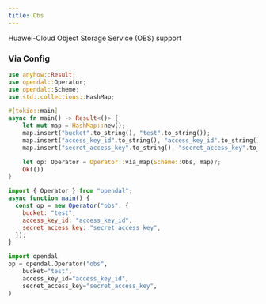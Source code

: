 ```yaml
---
title: Obs
---
```


Huawei-Cloud Object Storage Service (OBS) support


<Docs components={props.components} />

### Via Config


<Tabs>
  <TabItem value="rust" label="Rust" default>

```rust
use anyhow::Result;
use opendal::Operator;
use opendal::Scheme;
use std::collections::HashMap;

#[tokio::main]
async fn main() -> Result<()> {
    let mut map = HashMap::new();
    map.insert("bucket".to_string(), "test".to_string());
    map.insert("access_key_id".to_string(), "access_key_id".to_string());
    map.insert("secret_access_key".to_string(), "secret_access_key".to_string());

    let op: Operator = Operator::via_map(Scheme::Obs, map)?;
    Ok(())
}
```

  </TabItem>
  <TabItem value="node.js" label="Node.js">

```javascript
import { Operator } from "opendal";
async function main() {
  const op = new Operator("obs", {
    bucket: "test",
    access_key_id: "access_key_id",
    secret_access_key: "secret_access_key",
  });
}
```

  </TabItem>
  <TabItem value="python" label="Python">

```python
import opendal
op = opendal.Operator("obs",
    bucket="test",
    access_key_id="access_key_id",
    secret_access_key="secret_access_key",
)
```

  </TabItem>
</Tabs>